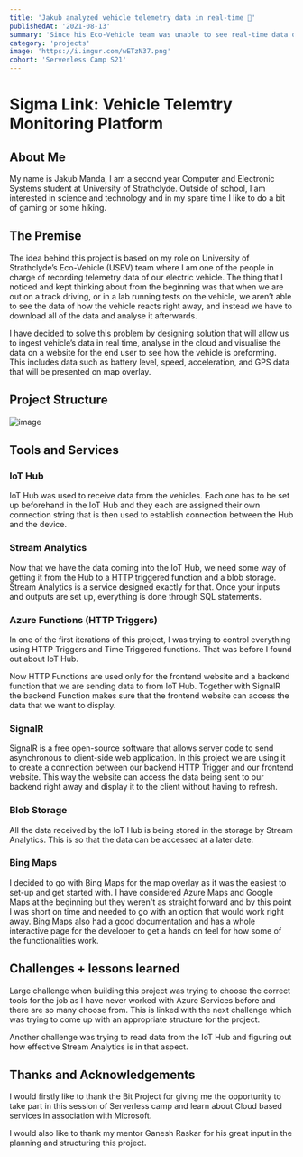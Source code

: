 ```yaml
---
title: 'Jakub analyzed vehicle telemetry data in real-time 🚗'
publishedAt: '2021-08-13'
summary: 'Since his Eco-Vehicle team was unable to see real-time data of their electric vehicle, Jakub built Sigma Link to allow the team to visualize an analysis on the spot!'
category: 'projects'
image: 'https://i.imgur.com/wETzN37.png'
cohort: 'Serverless Camp S21'
---
```


# Sigma Link: Vehicle Telemtry Monitoring Platform

## About Me

My name is Jakub Manda, I am a second year Computer and Electronic Systems student at University of Strathclyde. Outside of school, I am interested in science and technology and in my spare time I like to do a bit of gaming or some hiking.

## The Premise

The idea behind this project is based on my role on University of Strathclyde’s Eco-Vehicle (USEV) team where I am one of the people in charge of recording telemetry data of our electric vehicle. The thing that I noticed and kept thinking about from the beginning was that when we are out on a track driving, or in a lab running tests on the vehicle, we aren’t able to see the data of how the vehicle reacts right away, and instead we have to download all of the data and analyse it afterwards.

I have decided to solve this problem by designing solution that will allow us to ingest vehicle’s data in real time, analyse in the cloud and visualise the data on a website for the end user to see how the vehicle is preforming. This includes data such as battery level, speed, acceleration, and GPS data that will be presented on map overlay.

## Project Structure

![image](https://user-images.githubusercontent.com/69332964/129371421-f0a5cbdb-58aa-42ce-8f4d-10cc3e1d377c.png)
## Tools and Services

### IoT Hub

IoT Hub was used to receive data from the vehicles. Each one has to be set up beforehand in the IoT Hub and they each are assigned their own connection string that is then used to establish connection between the Hub and the device.

### Stream Analytics

Now that we have the data coming into the IoT Hub, we need some way of getting it from the Hub to a HTTP triggered function and a blob storage. Stream Analytics is a service designed exactly for that. Once your inputs and outputs are set up, everything is done through SQL statements.

### Azure Functions (HTTP Triggers)

In one of the first iterations of this project, I was trying to control everything using HTTP Triggers and Time Triggered functions. That was before I found out about IoT Hub.

Now HTTP Functions are used only for the frontend website and a backend function that we are sending data to from IoT Hub. Together with SignalR the backend Function makes sure that the frontend website can access the data that we want to display.

### SignalR

SignalR is a free open-source software that allows server code to send asynchronous to client-side web application. In this project we are using it to create a connection between our backend HTTP Trigger and our frontend website. This way the website can access the data being sent to our backend right away and display it to the client without having to refresh.

### Blob Storage

All the data received by the IoT Hub is being stored in the storage by Stream Analytics. This is so that the data can be accessed at a later date.

### Bing Maps

I decided to go with Bing Maps for the map overlay as it was the easiest to set-up and get started with. I have considered Azure Maps and Google Maps at the beginning but they weren't as straight forward and by this point I was short on time and needed to go with an option that would work right away. Bing Maps also had a good documentation and has a whole interactive page for the developer to get a hands on feel for how some of the functionalities work.


## Challenges + lessons learned

Large challenge when building this project was trying to choose the correct tools for the job as I have never worked with Azure Services before and there are so many choose from. This is linked with the next challenge which was trying to come up with an appropriate structure for the project.

Another challenge was trying to read data from the IoT Hub and figuring out how effective Stream Analytics is in that aspect.

## Thanks and Acknowledgements

I would firstly like to thank the Bit Project for giving me the opportunity to take part in this session of Serverless camp and learn about Cloud based services in association with Microsoft.

I would also like to thank my mentor Ganesh Raskar for his great input in the planning and structuring this project.
